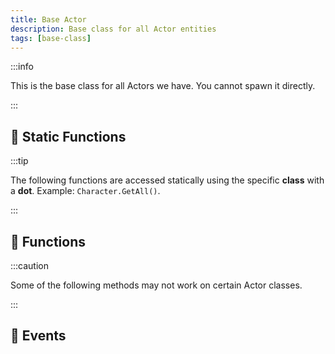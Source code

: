 ```yaml
---
title: Base Actor
description: Base class for all Actor entities
tags: [base-class]
---
```


<HeaderDeclaration type="Class" name="Actor" />

:::info

This is the base class for all Actors we have. You cannot spawn it directly.

:::


## 🗿 Static Functions

:::tip

The following functions are accessed statically using the specific **class** with a **dot**. Example: `Character.GetAll()`.

:::

<StaticFunctionsDeclaration type="Class" name="Actor" />


## 🦠 Functions

:::caution

Some of the following methods may not work on certain Actor classes.

:::

<FunctionsDeclaration type="Class" name="Actor" />


## 🚀 Events

<EventsDeclaration type="Class" name="Actor" />
